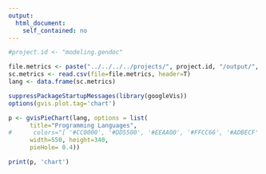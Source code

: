 ```yaml
---
output: 
  html_document:
    self_contained: no
---
```


```r
#project.id <- "modeling.gendoc"

file.metrics <- paste("../../../../projects/", project.id, "/output/", project.id, "_scancode_programming_languages.csv", sep="")
sc.metrics <- read.csv(file=file.metrics, header=T)
lang <- data.frame(sc.metrics)

suppressPackageStartupMessages(library(googleVis))
options(gvis.plot.tag='chart')

p <- gvisPieChart(lang, options = list(
      title="Programming Languages",
#      colors="[ '#CC0000', '#DD5500', '#EEAA00', '#FFCC66', '#ADBECF' ]",
      width=550, height=340,
      pieHole= 0.4))

print(p, 'chart')
```